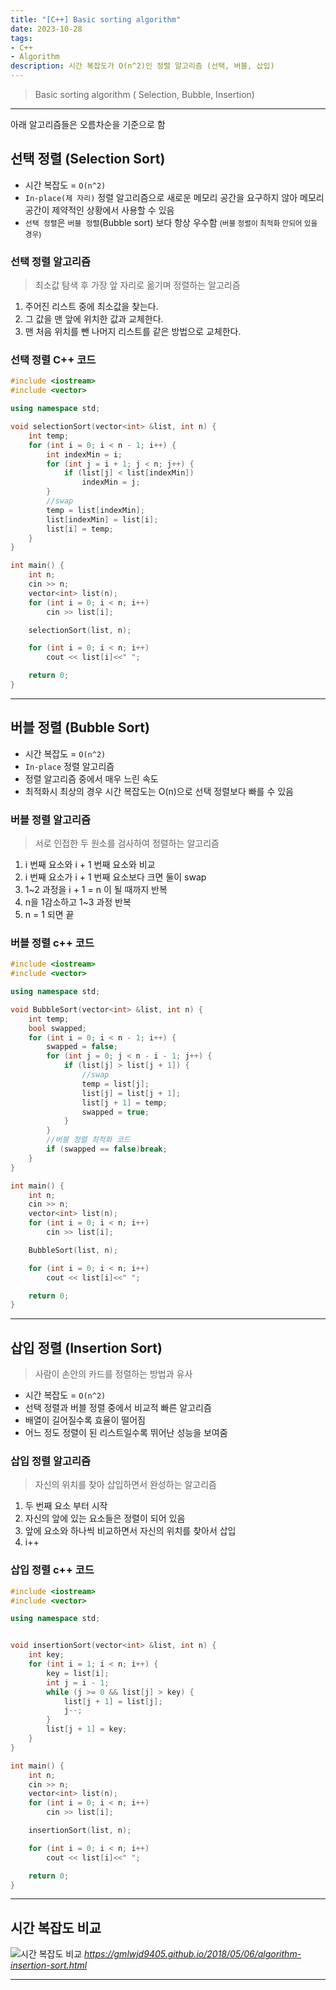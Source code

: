 ```yaml
---
title: "[C++] Basic sorting algorithm"
date: 2023-10-28
tags: 
- C++
- Algorithm
description: 시간 복잡도가 O(n^2)인 정렬 알고리즘 (선택, 버블, 삽입)
---
```


> Basic sorting algorithm ( Selection, Bubble, Insertion)
***
아래 알고리즘들은 오름차순을 기준으로 함
## 선택 정렬 (Selection Sort)
- 시간 복잡도 = `O(n^2)`
- `In-place(제 자리)` 정렬 알고리즘으로 새로운 메모리 공간을 요구하지 않아 메모리 공간이 제약적인 상황에서 사용할 수 있음
- `선택 정렬`은 `버블 정렬`(Bubble sort) 보다 항상 우수함 <small>(버블 정렬이 최적화 안되어 있을 경우)</small>

### 선택 정렬 알고리즘
> 최소값 탐색 후 가장 앞 자리로 옮기며 정렬하는 알고리즘
1. 주어진 리스트 중에 최소값을 찾는다.
2. 그 값을 맨 앞에 위치한 값과 교체한다.
3. 맨 처음 위치를 뺀 나머지 리스트를 같은 방법으로 교체한다.

### 선택 정렬 C++ 코드
```cpp
#include <iostream>
#include <vector>

using namespace std;

void selectionSort(vector<int> &list, int n) {
	int temp;
	for (int i = 0; i < n - 1; i++) {
		int indexMin = i;
		for (int j = i + 1; j < n; j++) {
			if (list[j] < list[indexMin])
				indexMin = j;
		}
		//swap
		temp = list[indexMin];
		list[indexMin] = list[i];
		list[i] = temp;
	}
}

int main() {
	int n;
	cin >> n;
	vector<int> list(n);
	for (int i = 0; i < n; i++)
		cin >> list[i];

	selectionSort(list, n);

	for (int i = 0; i < n; i++)
		cout << list[i]<<" ";

	return 0;
}
```


***

## 버블 정렬 (Bubble Sort)
- 시간 복잡도 = `O(n^2)`
- `In-place` 정렬 알고리즘
- 정렬 알고리즘 중에서 매우 느린 속도
- 최적화시 최상의 경우 시간 복잡도는 O(n)으로 선택 정렬보다 빠를 수 있음

### 버블 정렬 알고리즘
> 서로 인접한 두 원소를 검사하여 정렬하는 알고리즘
1. i 번째 요소와 i + 1 번째 요소와 비교
2. i 번째 요소가 i + 1 번째 요소보다 크면 둘이 swap
3. 1~2 과정을 i + 1 = n 이 될 때까지 반복
4. n을 1감소하고 1~3 과정 반복
5. n = 1 되면 끝

### 버블 정렬 c++ 코드
```cpp
#include <iostream>
#include <vector>

using namespace std;

void BubbleSort(vector<int> &list, int n) {
	int temp;
	bool swapped;
	for (int i = 0; i < n - 1; i++) {
		swapped = false;
		for (int j = 0; j < n - i - 1; j++) {
			if (list[j] > list[j + 1]) {
				//swap
				temp = list[j];
				list[j] = list[j + 1];
				list[j + 1] = temp;
				swapped = true;
			}
		}
		//버블 정렬 최적화 코드
		if (swapped == false)break;
	}
}

int main() {
	int n;
	cin >> n;
	vector<int> list(n);
	for (int i = 0; i < n; i++)
		cin >> list[i];

	BubbleSort(list, n);

	for (int i = 0; i < n; i++)
		cout << list[i]<<" ";

	return 0;
}
```

***

## 삽입 정렬 (Insertion Sort)
> 사람이 손안의 카드를 정렬하는 방법과 유사
- 시간 복잡도 = `O(n^2)`
- 선택 정렬과 버블 정렬 중에서 비교적 빠른 알고리즘
- 배열이 길어질수록 효율이 떨어짐
- 어느 정도 정렬이 된 리스트일수록 뛰어난 성능을 보여줌
### 삽입 정렬 알고리즘
> 자신의 위치를 찾아 삽입하면서 완성하는 알고리즘
1. 두 번째 요소 부터 시작
2. 자신의 앞에 있는 요소들은 정렬이 되어 있음
3. 앞에 요소와 하나씩 비교하면서 자신의 위치를 찾아서 삽입
4. i++

### 삽입 정렬 c++ 코드
```cpp
#include <iostream>
#include <vector>

using namespace std;


void insertionSort(vector<int> &list, int n) {
	int key;
	for (int i = 1; i < n; i++) {
		key = list[i];
		int j = i - 1;
		while (j >= 0 && list[j] > key) {
			list[j + 1] = list[j];
			j--;
		}
		list[j + 1] = key;
	}
}

int main() {
	int n;
	cin >> n;
	vector<int> list(n);
	for (int i = 0; i < n; i++)
		cin >> list[i];

	insertionSort(list, n);

	for (int i = 0; i < n; i++)
		cout << list[i]<<" ";

	return 0;
}
```
***
## 시간 복잡도 비교
![시간 복잡도 비교](/images/post-12/10.28.image1.png)
<cite>https://gmlwjd9405.github.io/2018/05/06/algorithm-insertion-sort.html</cite>
***